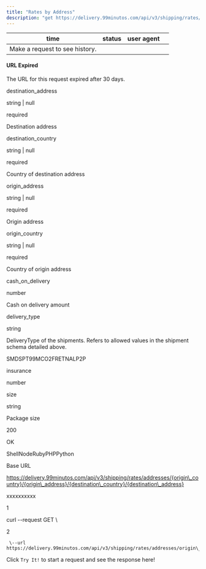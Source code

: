 ```yaml
---
title: "Rates by Address"
description: "get https://delivery.99minutos.com/api/v3/shipping/rates/addresses/{origin_country}/{origin_address}/{destination_country}/{destination_address}"
---
```

| time | status | user agent |     |
| --- | --- | --- | --- |
| Make a request to see history. |     |     |     |

#### URL Expired

The URL for this request expired after 30 days.

destination\_address

string | null

required

Destination address

destination\_country

string | null

required

Country of destination address

origin\_address

string | null

required

Origin address

origin\_country

string | null

required

Country of origin address

cash\_on\_delivery

number

Cash on delivery amount

delivery\_type

string

DeliveryType of the shipments. Refers to allowed values in the shipment schema detailed above.

SMDSPT99MCO2FRETNALP2P

insurance

number

size

string

Package size

200

OK



ShellNodeRubyPHPPython

Base URL

https://delivery.99minutos.com/api/v3/shipping/rates/addresses/{origin\_country}/{origin\_address}/{destination\_country}/{destination\_address}

xxxxxxxxxx

1

curl \--request GET \\

2

     \--url https://delivery.99minutos.com/api/v3/shipping/rates/addresses/origin\_country/origin\_address/destination\_country/destination\_address

Click `Try It!` to start a request and see the response here!

